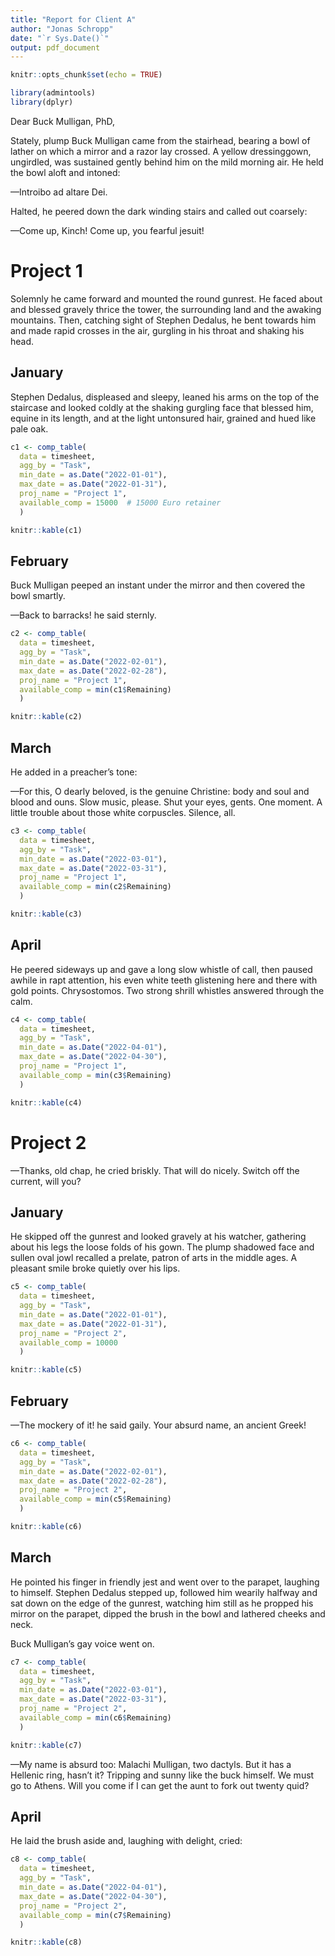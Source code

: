 ```yaml
---
title: "Report for Client A"
author: "Jonas Schropp"
date: "`r Sys.Date()`"
output: pdf_document
---
```


```r
knitr::opts_chunk$set(echo = TRUE)
```

```r
library(admintools)
library(dplyr)
```

Dear Buck Mulligan, PhD,

 Stately, plump Buck Mulligan came from the stairhead, bearing a bowl of lather on which a mirror and a razor lay crossed. A yellow dressinggown, ungirdled, was sustained gently behind him on the mild morning air. He held the bowl aloft and intoned:

—Introibo ad altare Dei.

Halted, he peered down the dark winding stairs and called out coarsely:

—Come up, Kinch! Come up, you fearful jesuit! 

# Project 1

Solemnly he came forward and mounted the round gunrest. He faced about and blessed gravely thrice the tower, the surrounding land and the awaking mountains. Then, catching sight of Stephen Dedalus, he bent towards him and made rapid crosses in the air, gurgling in his throat and shaking his head. 

## January

Stephen Dedalus, displeased and sleepy, leaned his arms on the top of the staircase and looked coldly at the shaking gurgling face that blessed him, equine in its length, and at the light untonsured hair, grained and hued like pale oak. 

```r
c1 <- comp_table(
  data = timesheet,
  agg_by = "Task",
  min_date = as.Date("2022-01-01"),
  max_date = as.Date("2022-01-31"),
  proj_name = "Project 1",
  available_comp = 15000  # 15000 Euro retainer
  ) 

knitr::kable(c1)
```

## February

 Buck Mulligan peeped an instant under the mirror and then covered the bowl smartly.

—Back to barracks! he said sternly. 

```r
c2 <- comp_table(
  data = timesheet,
  agg_by = "Task",
  min_date = as.Date("2022-02-01"),
  max_date = as.Date("2022-02-28"),
  proj_name = "Project 1",
  available_comp = min(c1$Remaining)
  ) 

knitr::kable(c2)
```

## March

 He added in a preacher’s tone:

—For this, O dearly beloved, is the genuine Christine: body and soul and blood and ouns. Slow music, please. Shut your eyes, gents. One moment. A little trouble about those white corpuscles. Silence, all. 

```r
c3 <- comp_table(
  data = timesheet,
  agg_by = "Task",
  min_date = as.Date("2022-03-01"),
  max_date = as.Date("2022-03-31"),
  proj_name = "Project 1",
  available_comp = min(c2$Remaining)
  ) 

knitr::kable(c3)
```

## April

He peered sideways up and gave a long slow whistle of call, then paused awhile in rapt attention, his even white teeth glistening here and there with gold points. Chrysostomos. Two strong shrill whistles answered through the calm. 

```r
c4 <- comp_table(
  data = timesheet,
  agg_by = "Task",
  min_date = as.Date("2022-04-01"),
  max_date = as.Date("2022-04-30"),
  proj_name = "Project 1",
  available_comp = min(c3$Remaining)
  ) 

knitr::kable(c4)
```

# Project 2

 —Thanks, old chap, he cried briskly. That will do nicely. Switch off the current, will you?

## January

He skipped off the gunrest and looked gravely at his watcher, gathering about his legs the loose folds of his gown. The plump shadowed face and sullen oval jowl recalled a prelate, patron of arts in the middle ages. A pleasant smile broke quietly over his lips. 

```r
c5 <- comp_table(
  data = timesheet,
  agg_by = "Task",
  min_date = as.Date("2022-01-01"),
  max_date = as.Date("2022-01-31"),
  proj_name = "Project 2",
  available_comp = 10000
  ) 

knitr::kable(c5)
```

## February

—The mockery of it! he said gaily. Your absurd name, an ancient Greek! 

```r
c6 <- comp_table(
  data = timesheet,
  agg_by = "Task",
  min_date = as.Date("2022-02-01"),
  max_date = as.Date("2022-02-28"),
  proj_name = "Project 2",
  available_comp = min(c5$Remaining)
  ) 

knitr::kable(c6)
```

## March

 He pointed his finger in friendly jest and went over to the parapet, laughing to himself. Stephen Dedalus stepped up, followed him wearily halfway and sat down on the edge of the gunrest, watching him still as he propped his mirror on the parapet, dipped the brush in the bowl and lathered cheeks and neck.

Buck Mulligan’s gay voice went on. 

```r
c7 <- comp_table(
  data = timesheet,
  agg_by = "Task",
  min_date = as.Date("2022-03-01"),
  max_date = as.Date("2022-03-31"),
  proj_name = "Project 2",
  available_comp = min(c6$Remaining)
  ) 

knitr::kable(c7)
```

 —My name is absurd too: Malachi Mulligan, two dactyls. But it has a Hellenic ring, hasn’t it? Tripping and sunny like the buck himself. We must go to Athens. Will you come if I can get the aunt to fork out twenty quid?

## April

He laid the brush aside and, laughing with delight, cried: 

```r
c8 <- comp_table(
  data = timesheet,
  agg_by = "Task",
  min_date = as.Date("2022-04-01"),
  max_date = as.Date("2022-04-30"),
  proj_name = "Project 2",
  available_comp = min(c7$Remaining)
  ) 

knitr::kable(c8)
```